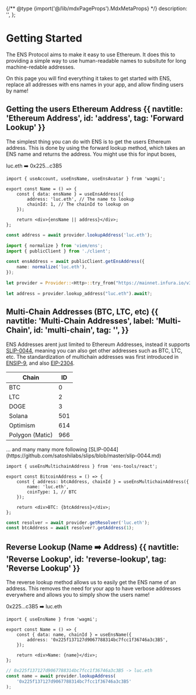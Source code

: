 {/** @type {import('@/lib/mdxPageProps').MdxMetaProps} */}
    description: '',
};

# Getting Started

The ENS Protocol aims to make it easy to use Ethereum. It does this to providing a simple way to use human-readable names to subsitute for long machine-redable addresses.

On this page you will find everything it takes to get started with ENS, replace all addresses with ens names in your app, and allow finding users by name!

<EmbedLink
    href="/resolvers/"
    title="In-Depth Resolution"
    tag="Advanced"
    description="To learn more about the resolution process, please read the Resolution section."
/>

## Getting the users Ethereum Address {{ navtitle: 'Ethereum Address', id: 'address', tag: 'Forward Lookup' }}

The simplest thing you can do with ENS is to get the users Ethereum address. This is done by using the forward lookup method, which takes an ENS name and returns the address. You might use this for input boxes, 

<div className="card px-8 py-4 flex justify-center gap-2">
    <span>luc.eth</span>
    <span>➡️</span>
    <span>0x225...c3B5</span>
</div>

<CodeGroup title="Request">

```tsx {{ title: 'Wagmi (React)', language: 'tsx', meta: 'focus=4:9', variant: 'wagmi' }}
import { useAccount, useEnsName, useEnsAvatar } from 'wagmi';

export const Name = () => {
    const { data: ensName } = useEnsAddress({
        address: 'luc.eth', // The name to lookup
        chainId: 1, // The chainId to lookup on
    });

    return <div>{ensName || address}</div>;
};
```

```ts {{ title: 'Ethers.js (TS)', variant: 'ethers' }}
const address = await provider.lookupAddress('luc.eth');
```

```ts {{ title: 'Viem (TS)', variant: 'viem' }}
import { normalize } from 'viem/ens';
import { publicClient } from './client';

const ensAddress = await publicClient.getEnsAddress({
    name: normalize('luc.eth'),
});
```

```rust {{ title: 'Ethers.rs (Rust)' }}
let provider = Provider::<Http>::try_from("https://mainnet.infura.io/v3/...")?;

let address = provider.lookup_address("luc.eth").await?;
```

</CodeGroup>

## Multi-Chain Addresses (BTC, LTC, etc) {{ navtitle: 'Multi-Chain Addresses', label: 'Multi-Chain', id: 'multi-chain', tag: '', }}

ENS Addresses arent just limited to Ethereum Addresses, instead it supports [SLIP-0044](https://github.com/satoshilabs/slips/blob/master/slip-0044.md), meaning you can also get other addresses such as BTC, LTC, etc.
The standardization of multichain addresses was first introduced in [ENSIP-9](/ensips/ensip-9), and also [EIP-2304](https://eips.ethereum.org/EIPS/eip-2304).

| Chain           | ID  |
| --------------- | --- |
| BTC             | 0   |
| LTC             | 2   |
| DOGE            | 3   |
| Solana          | 501 |
| Optimism        | 614 |
| Polygon (Matic) | 966 |

<div className="w-full flex items-center justify-center gap-1 -mt-14">
    ... and many many more following
    [SLIP-0044](https://github.com/satoshilabs/slips/blob/master/slip-0044.md)
</div>

<CodeGroup title="Multichain Address Lookup">

```tsx {{ title: 'Wagmi (React)', language: 'tsx', meta: 'focus=4:9' }}
import { useEnsMultichainAddress } from 'ens-tools/react';

export const BitcoinAddress = () => {
    const { address: btcAddress, chainId } = useEnsMultichainAddress({
        name: 'luc.eth',
        coinType: 1, // BTC
    });

    return <div>BTC: {btcAddress}</div>;
};
```

```ts {{ title: 'Ethers.js (TS)' }}
const resolver = await provider.getResolver('luc.eth');
const btcAddress = await resolver?.getAddress(1);
```

</CodeGroup>

## Reverse Lookup (Name ➡️ Address) {{ navtitle: 'Reverse Lookup', id: 'reverse-lookup', tag: 'Reverse Lookup' }}

The reverse lookup method allows us to easily get the ENS name of an address. This removes the need for your app to have verbose addresses everywhere and allows you to simply show the users name!

<div className="card px-8 py-4 flex justify-center gap-2">
    <span className="w-fit">0x225...c3B5</span>
    <span>➡️</span>
    <span>luc.eth</span>
</div>

<CodeGroup title="Reverse Lookup">

```tsx {{ title: 'Wagmi (React)', language: 'tsx', meta: 'focus=4:8' }}
import { useEnsName } from 'wagmi';

export const Name = () => {
    const { data: name, chainId } = useEnsName({
        address: '0x225f137127d9067788314bc7fcc1f36746a3c3B5',
    });

    return <div>Name: {name}</div>;
};
```

```ts {{ title: 'Ethers.js (TS)' }}
// 0x225f137127d9067788314bc7fcc1f36746a3c3B5 -> luc.eth
const name = await provider.lookupAddress(
    '0x225f137127d9067788314bc7fcc1f36746a3c3B5'
);
```

</CodeGroup>
